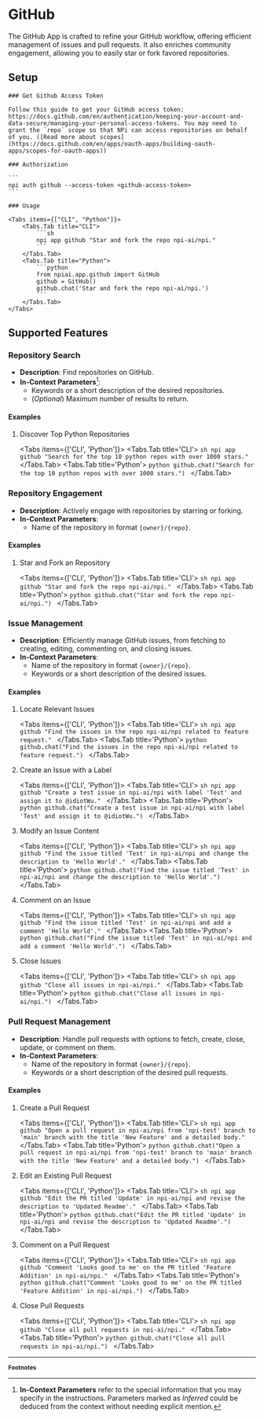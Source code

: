
# GitHub

The GitHub App is crafted to refine your GitHub workflow, offering efficient management of issues and pull requests. It also enriches community engagement, allowing you to easily star or fork favored repositories.

## Setup

<Steps>

    ### Get Github Access Token

    Follow this guide to get your GitHub access token: https://docs.github.com/en/authentication/keeping-your-account-and-data-secure/managing-your-personal-access-tokens. You may need to grant the `repo` scope so that NPi can access repositories on behalf of you. ([Read more about scopes](https://docs.github.com/en/apps/oauth-apps/building-oauth-apps/scopes-for-oauth-apps))

    ### Authorization

    ```
    npi auth github --access-token <github-access-token>
    ```

    ### Usage

    <Tabs items={["CLI", "Python"]}>
        <Tabs.Tab title="CLI">
            ```sh
            npi app github "Star and fork the repo npi-ai/npi."
            ```
        </Tabs.Tab>
        <Tabs.Tab title="Python">
            ```python
            from npiai.app.github import GitHub
            github = GitHub()
            github.chat('Star and fork the repo npi-ai/npi.')
            ```
        </Tabs.Tab>
    </Tabs>

</Steps>

## Supported Features

### Repository Search

- **Description**: Find repositories on GitHub.
- **In-Context Parameters**[^1]:
  - Keywords or a short description of the desired repositories.
  - (_Optional_) Maximum number of results to return.

<h4 className='examples'>Examples</h4>

1. Discover Top Python Repositories

    <Tabs items={['CLI', 'Python']}>
        <Tabs.Tab title='CLI'>
            ```sh
            npi app github "Search for the top 10 python repos with over 1000 stars."
            ```
        </Tabs.Tab>
        <Tabs.Tab title='Python'>
            ```python
            github.chat("Search for the top 10 python repos with over 1000 stars.")
            ```
        </Tabs.Tab>
    </Tabs>

### Repository Engagement

- **Description**: Actively engage with repositories by starring or forking.
- **In-Context Parameters**:
  - Name of the repository in format `{owner}/{repo}`.

<h4 className='examples'>Examples</h4>

1. Star and Fork an Repository

    <Tabs items={['CLI', 'Python']}>
        <Tabs.Tab title='CLI'>
            ```sh
            npi app github "Star and fork the repo npi-ai/npi."
            ```
        </Tabs.Tab>
        <Tabs.Tab title='Python'>
            ```python
            github.chat("Star and fork the repo npi-ai/npi.")
            ```
        </Tabs.Tab>
    </Tabs>

### Issue Management

- **Description**: Efficiently manage GitHub issues, from fetching to creating, editing, commenting on, and closing issues.
- **In-Context Parameters**:
  - Name of the repository in format `{owner}/{repo}`.
  - Keywords or a short description of the desired issues.

<h4 className='examples'>Examples</h4>

1. Locate Relevant Issues

    <Tabs items={['CLI', 'Python']}>
        <Tabs.Tab title='CLI'>
            ```sh
            npi app github "Find the issues in the repo npi-ai/npi related to feature request."
            ```
        </Tabs.Tab>
        <Tabs.Tab title='Python'>
            ```python
            github.chat("Find the issues in the repo npi-ai/npi related to feature request.")
            ```
        </Tabs.Tab>
    </Tabs>

2. Create an Issue with a Label

    <Tabs items={['CLI', 'Python']}>
        <Tabs.Tab title='CLI'>
            ```sh
            npi app github "Create a test issue in npi-ai/npi with label 'Test' and assign it to @idiotWu."
            ```
        </Tabs.Tab>
        <Tabs.Tab title='Python'>
            ```python
            github.chat("Create a test issue in npi-ai/npi with label 'Test' and assign it to @idiotWu.")
            ```
        </Tabs.Tab>
    </Tabs>

3. Modify an Issue Content

    <Tabs items={['CLI', 'Python']}>
        <Tabs.Tab title='CLI'>
            ```sh
            npi app github "Find the issue titled 'Test' in npi-ai/npi and change the description to 'Hello World'."
            ```
        </Tabs.Tab>
        <Tabs.Tab title='Python'>
            ```python
            github.chat("Find the issue titled 'Test' in npi-ai/npi and change the description to 'Hello World'.")
            ```
        </Tabs.Tab>
    </Tabs>

4. Comment on an Issue

    <Tabs items={['CLI', 'Python']}>
        <Tabs.Tab title='CLI'>
            ```sh
            npi app github "Find the issue titled 'Test' in npi-ai/npi and add a comment 'Hello World'."
            ```
        </Tabs.Tab>
        <Tabs.Tab title='Python'>
            ```python
            github.chat("Find the issue titled 'Test' in npi-ai/npi and add a comment 'Hello World'.")
            ```
        </Tabs.Tab>
    </Tabs>

5. Close Issues

    <Tabs items={['CLI', 'Python']}>
        <Tabs.Tab title='CLI'>
            ```sh
            npi app github "Close all issues in npi-ai/npi."
            ```
        </Tabs.Tab>
        <Tabs.Tab title='Python'>
            ```python
            github.chat("Close all issues in npi-ai/npi.")
            ```
        </Tabs.Tab>
    </Tabs>

### Pull Request Management

- **Description**: Handle pull requests with options to fetch, create, close, update, or comment on them.
- **In-Context Parameters**:
  - Name of the repository in format `{owner}/{repo}`.
  - Keywords or a short description of the desired pull requests.

<h4 className='examples'>Examples</h4>

1. Create a Pull Request

    <Tabs items={['CLI', 'Python']}>
        <Tabs.Tab title='CLI'>
            ```sh
            npi app github "Open a pull request in npi-ai/npi from 'npi-test' branch to 'main' branch with the title 'New Feature' and a detailed body."
            ```
        </Tabs.Tab>
        <Tabs.Tab title='Python'>
            ```python
            github.chat("Open a pull request in npi-ai/npi from 'npi-test' branch to 'main' branch with the title 'New Feature' and a detailed body.")
            ```
        </Tabs.Tab>
    </Tabs>

2. Edit an Existing Pull Request

    <Tabs items={['CLI', 'Python']}>
        <Tabs.Tab title='CLI'>
            ```sh
            npi app github "Edit the PR titled 'Update' in npi-ai/npi and revise the description to 'Updated Readme'."
            ```
        </Tabs.Tab>
        <Tabs.Tab title='Python'>
            ```python
            github.chat("Edit the PR titled 'Update' in npi-ai/npi and revise the description to 'Updated Readme'.")
            ```
        </Tabs.Tab>
    </Tabs>

3. Comment on a Pull Request

    <Tabs items={['CLI', 'Python']}>
        <Tabs.Tab title='CLI'>
            ```sh
            npi app github "Comment 'Looks good to me' on the PR titled 'Feature Addition' in npi-ai/npi."
            ```
        </Tabs.Tab>
        <Tabs.Tab title='Python'>
            ```python
            github.chat("Comment 'Looks good to me' on the PR titled 'Feature Addition' in npi-ai/npi.")
            ```
        </Tabs.Tab>
    </Tabs>

4. Close Pull Requests

    <Tabs items={['CLI', 'Python']}>
        <Tabs.Tab title='CLI'>
            ```sh
            npi app github "Close all pull requests in npi-ai/npi."
            ```
        </Tabs.Tab>
        <Tabs.Tab title='Python'>
            ```python
            github.chat("Close all pull requests in npi-ai/npi.")
            ```
        </Tabs.Tab>
    </Tabs>

<FeatureRequest />

---
<b><small>Footnotes</small></b>

[^1]: **In-Context Parameters** refer to the special information that you may specify in the instructions. Parameters marked as _Inferred_ could be deduced from the context without needing explicit mention.
